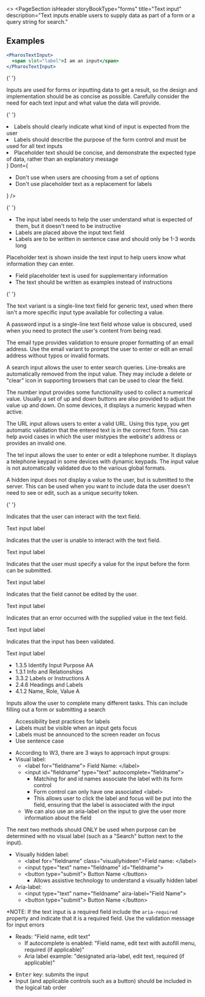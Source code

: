
<>
  <PageSection
    isHeader
    storyBookType="forms"
    title="Text input"
    description="Text inputs enable users to supply data as part of a form or a query string for search."
  ></PageSection>

## Examples

```jsx live
<PharosTextInput>
  <span slot="label">I am an input</span>
</PharosTextInput>
```

{' '}

<PageSection topMargin title="Usage">
  <p>
    Inputs are used for forms or inputting data to get a result, so the design and implementation
    should be as concise as possible. Carefully consider the need for each text input and what value
    the data will provide.
  </p>
</PageSection>

{' '}

<PageSection title="Best practices">
  <BestPractices
    Do={
      <ul>
        <li>Labels should clearly indicate what kind of input is expected from the user</li>
        <li>
          Labels should describe the purpose of the form control and must be used for all text
          inputs
        </li>
        <li>
          Placeholder text should be concise, and demonstrate the expected type of data, rather than
          an explanatory message
        </li>
      </ul>
    }
    Dont={
      <ul>
        <li>Don't use when users are choosing from a set of options</li>
        <li>Don't use placeholder text as a replacement for labels</li>
      </ul>
    }
  />
</PageSection>

{' '}

<PageSection title="Content guidelines">
  <PageSection subSectionLevel={1} title="Labels">
    <ul>
      <li>
        The input label needs to help the user understand what is expected of them, but it doesn't
        need to be instructive
      </li>
      <li>Labels are placed above the input text field</li>
      <li>Labels are to be written in sentence case and should only be 1-3 words long</li>
    </ul>
  </PageSection>
  <PageSection subSectionLevel={1} title="Placeholder text">
    <p>
      Placeholder text is shown inside the text input to help users know what information they can
      enter.
    </p>
    <ul>
      <li>Field placeholder text is used for supplementary information</li>
      <li>The text should be written as examples instead of instructions</li>
    </ul>
  </PageSection>
</PageSection>

{' '}

<PageSection title="Variants">
  <PageSection subSectionLevel={1} title="Text">
    <p>
      The text variant is a single-line text field for generic text, used when there isn't a more
      specific input type available for collecting a value.
    </p>
    <Canvas>
      <PharosTextInput type="text" placeholder="text"></PharosTextInput>
    </Canvas>
  </PageSection>
  <PageSection subSectionLevel={1} title="Password">
    <p>
      A password input is a single-line text field whose value is obscured, used when you need to
      protect the user's content from being read.
    </p>
    <Canvas>
      <PharosTextInput type="password" value="password"></PharosTextInput>
    </Canvas>
  </PageSection>
  <PageSection subSectionLevel={1} title="Email">
    <p>
      The email type provides validation to ensure proper formatting of an email address. Use the
      email variant to prompt the user to enter or edit an email address without typos or invalid
      formats.
    </p>
    <Canvas>
      <PharosTextInput type="email" value="name@provider.com"></PharosTextInput>
    </Canvas>
  </PageSection>
  <PageSection subSectionLevel={1} title="Search">
    <p>
      A search input allows the user to enter search queries. Line-breaks are automatically removed
      from the input value. They may include a delete or "clear" icon in supporting browsers that
      can be used to clear the field.
    </p>
    <Canvas>
      <PharosTextInput type="search" value="my query"></PharosTextInput>
    </Canvas>
  </PageSection>
  <PageSection subSectionLevel={1} title="Number">
    <p>
      The number input provides some functionality used to collect a numerical value. Usually a set
      of up and down buttons are also provided to adjust the value up and down. On some devices, it
      displays a numeric keypad when active.
    </p>
    <Canvas>
      <PharosTextInput type="number" value="1234"></PharosTextInput>
    </Canvas>
  </PageSection>
  <PageSection subSectionLevel={1} title="URL">
    <p>
      The URL input allows users to enter a valid URL. Using this type, you get automatic validation
      that the entered text is in the correct form. This can help avoid cases in which the user
      mistypes the website's address or provides an invalid one.
    </p>
    <Canvas>
      <PharosTextInput type="url" value="https://pharos.jstor.org/"></PharosTextInput>
    </Canvas>
  </PageSection>
  <PageSection subSectionLevel={1} title="Tel">
    <p>
      The tel input allows the user to enter or edit a telephone number. It displays a telephone
      keypad in some devices with dynamic keypads. The input value is not automatically validated
      due to the various global formats.
    </p>
    <Canvas>
      <PharosTextInput type="tel" value="9999999999"></PharosTextInput>
    </Canvas>
  </PageSection>
  <PageSection subSectionLevel={1} title="Hidden">
    <p>
      A hidden input does not display a value to the user, but is submitted to the server. This can
      be used when you want to include data the user doesn't need to see or edit, such as a unique
      security token.
    </p>
    <Canvas>
      <PharosTextInput type="hidden" value="HiddenValue"></PharosTextInput>
    </Canvas>
  </PageSection>
</PageSection>

{' '}

<PageSection title="State">
  <PageSection subSectionLevel={1} title="Default">
    <p>Indicates that the user can interact with the text field.</p>
    <Canvas>
      <PharosTextInput>
        <span slot="label">Text input label</span>
      </PharosTextInput>
    </Canvas>
  </PageSection>
  <PageSection subSectionLevel={1} title="Disabled">
    <p>Indicates that the user is unable to interact with the text field.</p>
    <Canvas>
      <PharosTextInput disabled>
        <span slot="label">Text input label</span>
      </PharosTextInput>
    </Canvas>
  </PageSection>
  <PageSection subSectionLevel={1} title="Required">
    <p>
      Indicates that the user must specify a value for the input before the form can be submitted.
    </p>
    <Canvas>
      <PharosTextInput required>
        <span slot="label">Text input label</span>
      </PharosTextInput>
    </Canvas>
  </PageSection>
  <PageSection subSectionLevel={1} title="Read-only">
    <p>Indicates that the field cannot be edited by the user.</p>
    <Canvas>
      <PharosTextInput readonly>
        <span slot="label">Text input label</span>
      </PharosTextInput>
    </Canvas>
  </PageSection>
  <PageSection subSectionLevel={1} title="Error">
    <p>Indicates that an error occurred with the supplied value in the text field.</p>
    <Canvas>
      <PharosTextInput required invalidated message="This field is required">
        <span slot="label">Text input label</span>
      </PharosTextInput>
    </Canvas>
  </PageSection>
  <PageSection subSectionLevel={1} title="Validated">
    <p>Indicates that the input has been validated.</p>
    <Canvas>
      <PharosTextInput required value="I have text" validated>
        <span slot="label">Text input label</span>
      </PharosTextInput>
    </Canvas>
  </PageSection>
</PageSection>

  <PageSection title="Accessibility">
    <PageSection subSectionLevel={1} title="Relevant WCAG guidelines">
      <ul>
        <li>
          <PharosLink href="https://www.w3.org/WAI/WCAG21/Understanding/identify-input-purpose">
            1.3.5 Identify Input Purpose AA
          </PharosLink>
        </li>
        <li>
          <PharosLink href="https://www.w3.org/WAI/WCAG21/Understanding/info-and-relationships.html">
            1.3.1 Info and Relationships
          </PharosLink>
        </li>
        <li>
          <PharosLink href="https://www.w3.org/WAI/WCAG21/Understanding/labels-or-instructions">
            3.3.2 Labels or Instructions A
          </PharosLink>
        </li>
        <li>
          <PharosLink href="https://www.w3.org/WAI/WCAG21/Understanding/headings-and-labels.html">
            2.4.6 Headings and Labels
          </PharosLink>
        </li>
        <li>
          <PharosLink href="https://www.w3.org/WAI/WCAG21/Understanding/name-role-value">
            4.1.2 Name, Role, Value A
          </PharosLink>
        </li>
      </ul>
    </PageSection>
    <PageSection subSectionLevel={1} title="Importance">
      Inputs allow the user to complete many different tasks. This can include filling out a form or
      submitting a search
    </PageSection>
    <ul>
      <PharosHeading level={'3'} preset={'2'}>
        Accessibility best practices for labels
      </PharosHeading>
      <li>Labels must be visible when an input gets focus</li>
      <li>Labels must be announced to the screen reader on focus</li>
      <li>Use sentence case</li>
    </ul>
    <PageSection subSectionLevel={1} title="Code expectations">
      <ul>
        <li>
          According to
          <PharosLink href="https://www.w3.org/WAI/tutorials/forms/labels/">W3</PharosLink>, there are
          3 ways to approach input groups:
        </li>
        <li>
          Visual label:
          <ul>
            <li> &lt;label for="fieldname"&gt; Field Name: &lt;/label&gt; </li>
            <li>
              &lt;input id="fieldname" type="text" autocomplete="fieldname"&gt;
              <ul>
                <li> Matching for and id names associate the label with its form control </li>
                <li> Form control can only have one associated &lt;label&gt; </li>
                <li>
                  This allows user to click the label and focus will be put into the field, ensuring
                  that the label is associated with the input
                </li>
              </ul>
            </li>
            <li>
              We can also use an aria-label on the input to give the user more information about the
              field
            </li>
          </ul>
        </li>
      </ul>
      The next two methods should ONLY be used when purpose can be determined with no visual label
      (such as a "Search" button next to the input).
      <ul>
        <li>
          Visually hidden label:
          <ul>
            <li> &lt;label for="fieldname" class="visuallyhideen"&gt;Field name: &lt;/label&gt; </li>
            <li> &lt;input type="text" name="fieldname" id="fieldname"&gt; </li>
            <li>
              &lt;button type="submit"&gt; Button Name &lt;/button&gt;
              <ul>
                <li>Allows assistive technology to understand a visually hidden label</li>
              </ul>
            </li>
          </ul>
        </li>
        <li>
          Aria-label:
          <ul>
            <li> &lt;input type="text" name="fieldname" aira-label="Field Name"&gt; </li>
            <li> &lt;button type="submit"&gt; Button Name &lt;/button&gt; </li>
          </ul>
        </li>
      </ul>
      *NOTE: If the text input is a required field include the <code>aria-required</code> property and
      indicate that it is a required field. Use the validation message for input errors
    </PageSection>
    <PageSection subSectionLevel={1} title="Expected actions">
      <PageSection subSectionLevel={2} title="Screen reader">
        <ul>
          <li>
            Reads: "Field name, edit text"
            <ul>
              <li>
                If autocomplete is enabled: "Field name, edit text with autofill menu, required (if
                applicable)"
              </li>
              <li>
                Aria label example: "designated aria-label, edit text, required (if applicable)"
              </li>
            </ul>
          </li>
        </ul>
      </PageSection>
      <PageSection subSectionLevel={2} title="Keyboard">
        <ul>
          <li>
            <kbd>Enter</kbd> key: submits the input
          </li>
          <li>
            Input (and applicable controls such as a button) should be included in the logical tab
            order
          </li>
        </ul>
      </PageSection>
    </PageSection>
  </PageSection>
</>
